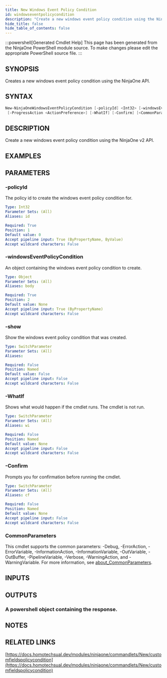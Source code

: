 ```yaml
---
title: New Windows Event Policy Condition
id: windowseventpolicycondition
description: "Create a new windows event policy condition using the NinjaOne v2 API."
hide_title: false
hide_table_of_contents: false
---
```


:::powershell[Generated Cmdlet Help]
This page has been generated from the NinjaOne PowerShell module source. To make changes please edit the appropriate PowerShell source file.
:::

## SYNOPSIS

Creates a new windows event policy condition using the NinjaOne API.

## SYNTAX

```powershell
New-NinjaOneWindowsEventPolicyCondition [-policyId] <Int32> [-windowsEventPolicyCondition] <Object> [-show]
 [-ProgressAction <ActionPreference>] [-WhatIf] [-Confirm] [<CommonParameters>]
```

## DESCRIPTION

Create a new windows event policy condition using the NinjaOne v2 API.

## EXAMPLES

## PARAMETERS

### -policyId

The policy id to create the windows event policy condition for.

```yaml
Type: Int32
Parameter Sets: (All)
Aliases: id

Required: True
Position: 1
Default value: 0
Accept pipeline input: True (ByPropertyName, ByValue)
Accept wildcard characters: False
```

### -windowsEventPolicyCondition

An object containing the windows event policy condition to create.

```yaml
Type: Object
Parameter Sets: (All)
Aliases: body

Required: True
Position: 2
Default value: None
Accept pipeline input: True (ByPropertyName)
Accept wildcard characters: False
```

### -show

Show the windows event policy condition that was created.

```yaml
Type: SwitchParameter
Parameter Sets: (All)
Aliases:

Required: False
Position: Named
Default value: False
Accept pipeline input: False
Accept wildcard characters: False
```

### -WhatIf

Shows what would happen if the cmdlet runs.
The cmdlet is not run.

```yaml
Type: SwitchParameter
Parameter Sets: (All)
Aliases: wi

Required: False
Position: Named
Default value: None
Accept pipeline input: False
Accept wildcard characters: False
```

### -Confirm

Prompts you for confirmation before running the cmdlet.

```yaml
Type: SwitchParameter
Parameter Sets: (All)
Aliases: cf

Required: False
Position: Named
Default value: None
Accept pipeline input: False
Accept wildcard characters: False
```

### CommonParameters

This cmdlet supports the common parameters: -Debug, -ErrorAction, -ErrorVariable, -InformationAction, -InformationVariable, -OutVariable, -OutBuffer, -PipelineVariable, -Verbose, -WarningAction, and -WarningVariable. For more information, see [about_CommonParameters](http://go.microsoft.com/fwlink/?LinkID=113216).

## INPUTS


## OUTPUTS

### A powershell object containing the response.

## NOTES

## RELATED LINKS

[https://docs.homotechsual.dev/modules/ninjaone/commandlets/New/customfieldspolicycondition](https://docs.homotechsual.dev/modules/ninjaone/commandlets/New/customfieldspolicycondition)
